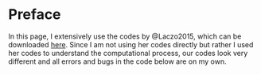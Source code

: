 # Preface {.unnumbered}

In this page, I extensively use the codes by @Laczo2015, which can be downloaded [here](https://academic.oup.com/jeea/article/13/2/265/2319760#supplementary-data).
Since I am not using her codes directly but rather I used her codes to understand the computational process, our codes look very different and all errors and bugs in the code below are on my own.



